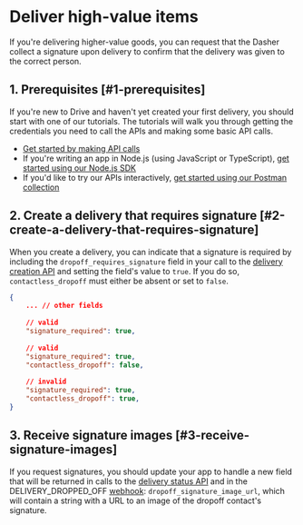 

# Deliver high-value items

If you're delivering higher-value goods, you can request that the Dasher collect a signature upon delivery to confirm that the delivery was given to the correct person.

## 1. Prerequisites [#1-prerequisites]

If you're new to Drive and haven't yet created your first delivery, you should start with one of our tutorials. The tutorials will walk you through getting the credentials you need to call the APIs and making some basic API calls.

* [Get started by making API calls](/en-US/docs/drive/tutorials/get_started)
* If you're writing an app in Node.js (using JavaScript or TypeScript), [get started using our Node.js SDK](/en-US/docs/drive/tutorials/get_started_sdk)
* If you'd like to try our APIs interactively, [get started using our Postman collection](/en-US/docs/drive/tutorials/get_started_postman)

## 2. Create a delivery that requires signature [#2-create-a-delivery-that-requires-signature]

When you create a delivery, you can indicate that a signature is required by including the `dropoff_requires_signature` field in your call to the [delivery creation API](/en-US/api/drive#operation/CreateDelivery) and setting the field's value to `true`. If you do so, `contactless_dropoff` must either be absent or set to `false`.

```json
{  
    ... // other fields  
  
    // valid  
    "signature_required": true,  
  
    // valid  
    "signature_required": true,  
    "contactless_dropoff": false,  
  
    // invalid  
    "signature_required": true,  
    "contactless_dropoff": true,  
}  

```

## 3. Receive signature images [#3-receive-signature-images]

If you request signatures, you should update your app to handle a new field that will be returned in calls to the [delivery status API](/en-US/api/drive#tag/Delivery/operation/GetDelivery) and in the DELIVERY\_DROPPED\_OFF [webhook](/en-US/docs/drive/reference/webhooks): `dropoff_signature_image_url`, which will contain a string with a URL to an image of the dropoff contact's signature.

